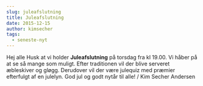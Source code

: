 ```yaml
---
slug: juleafslutning
title: Juleafslutning
date: 2015-12-15
author: kimsecher
tags:
  - seneste-nyt
---
```

Hej alle
Husk at vi holder <strong>Juleafslutning</strong> på torsdag fra kl 19.00.
Vi håber på at se så mange som muligt.
Efter traditionen vil der blive serveret æbleskiver og gløgg.
Derudover vil der være julequiz med præmier efterfulgt af en julelyn.
God jul og godt nytår til alle!
/ Kim Secher Andersen
